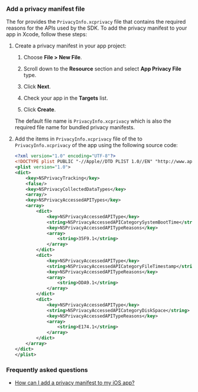 <PlatformWrapper platform="ios">

### Add a privacy manifest file

 The <Vg k="COMPANY" /> <Vpd k="SDK" /> for <Vpl k="NAME" /> provides the `PrivacyInfo.xcprivacy` file that contains the required reasons for the APIs used by the SDK. To add the privacy manifest to your app in Xcode, follow these steps:

1. Create a privacy manifest in your app project:

   1. Choose **File > New File**.
   
   1. Scroll down to the **Resource** section and select **App Privacy File** type. 

   1. Click **Next**.

   1. Check your app in the **Targets** list.

   1. Click **Create**.

   The default file name is `PrivacyInfo.xcprivacy` which is also the required file name for bundled privacy manifests.

2. Add the items in `PrivacyInfo.xcprivacy` file of the <Vpd k="SDK" /> to `PrivacyInfo.xcprivacy` of the app using the following source code:

    ```xml
    <?xml version="1.0" encoding="UTF-8"?>
    <!DOCTYPE plist PUBLIC "-//Apple//DTD PLIST 1.0//EN" "http://www.apple.com/DTDs/PropertyList-1.0.dtd">
    <plist version="1.0">
    <dict>
        <key>NSPrivacyTracking</key>
        <false/>
        <key>NSPrivacyCollectedDataTypes</key>
        <array/>
        <key>NSPrivacyAccessedAPITypes</key>
        <array>
            <dict>
                <key>NSPrivacyAccessedAPIType</key>
                <string>NSPrivacyAccessedAPICategorySystemBootTime</string>
                <key>NSPrivacyAccessedAPITypeReasons</key>
                <array>
                    <string>35F9.1</string>
                </array>
            </dict>
            <dict>
                <key>NSPrivacyAccessedAPIType</key>
                <string>NSPrivacyAccessedAPICategoryFileTimestamp</string>
                <key>NSPrivacyAccessedAPITypeReasons</key>
                <array>
                    <string>DDA9.1</string>
                </array>
            </dict>
            <dict>
                <key>NSPrivacyAccessedAPIType</key>
                <string>NSPrivacyAccessedAPICategoryDiskSpace</string>
                <key>NSPrivacyAccessedAPITypeReasons</key>
                <array>
                    <string>E174.1</string>
                </array>
            </dict>
        </array>
    </dict>
    </plist>
    ```

### Frequently asked questions

* [How can I add a privacy manifest to my iOS app?](/help/other-issues/ios_privacy_manifest)


</PlatformWrapper>

